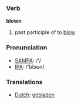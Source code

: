 === Verb ===

'''blown'''

# past participle of to [[blow]]

=== Pronunciation ===
*[[w:SAMPA|SAMPA]]: /'/
*[[w:IPA|IPA]]: /'blɔʊn/

=== Translations ===
*[[Dutch]]: [[geblazen]]